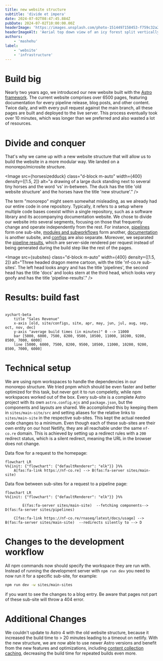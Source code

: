 ```yaml
---
title: new website structure
subtitle: 'divide et impera'
date: 2024-07-02T08:47:45.884Z
pubDate: 2024-07-02T10:00:00.00Z
headerImage: 'https://images.unsplash.com/photo-1514497158453-f759c32a27fe'
headerImageAlt: 'Aerial top down view of an icy forest split vertically by a river or street in the middle with the left side appearing more gray compared to the whiter right side.'
authors:
    - 'mashehu'
label:
    - 'website'
    - 'infrastructure'
---
```



# Build big

Nearly two years ago, we introduced our new website built with the [Astro framework](https://astro.build/). The current website comprises over 6500 pages, featuring documentation for every pipeline release, blog posts, and other content. Twice daily, and with every pull request against the main branch, all these pages are built and deployed to the live server. This process eventually took over 10 minutes, which was longer than we preferred and also wasted a lot of resources.

# Divide and conquer

That's why we came up with a new website structure that will allow us to build the website in a more
modular way. We landed on a monorepo/microsite structure.

<Image
    src={horsesizedduck}
    class="d-block m-auto"
    width={400}
    density={[1.5, 2]}
    alt="a drawing of a large duck standing next to several tiny horses and the word 'vs' in-between. 
    The duck has the title 'old website structure' and the horses have the title 'new structure'."
/>

The term "monorepo" might seem somewhat misleading, as we already had our entire code in one repository. Typically, it refers to a setup where multiple code bases coexist within a single repository, such as a software library and its accompanying documentation website. We chose to divide our website into several segments, focusing on those that frequently change and operate independently from the rest. For instance, [pipelines](https://github.com/nf-core/website/tree/main/sites/pipelines) form one sub-site, [modules and subworkflows](https://github.com/nf-core/website/tree/main/sites/modules-subworkflows) form another, [documentation](https://github.com/nf-core/website/tree/main/sites/docs) is another subsite, and [configs](https://github.com/nf-core/website/tree/main/sites/configs) are also separate. Moreover, we separated the [pipeline results](https://github.com/nf-core/website/tree/main/sites/pipeline-results), which are server-side rendered per request instead of being generated during the build step like the rest of the pages.

<Image
    src={subsites}
    class="d-block m-auto"
    width={400}
    density={[1.5, 2]}
    alt="Three headed dragon meme cartoon, with the title 'nf-co.re sub-sites'. The left head looks angry and has the title 'pipelines', the second head has the title 'docs' and looks stern at the third head, which looks very goofy and has the title 'pipeline-results'."
/>

# Results: build fast

```mermaid

xychart-beta
    title "Sales Revenue"
    x-axis [old, site/configs, site, apr, may, jun, jul, aug, sep, oct, nov, dec]
    y-axis "average build times (in minutes)" 0 --> 11000
    bar [5000, 6000, 7500, 8200, 9500, 10500, 11000, 10200, 9200, 8500, 7000, 6000]
    line [5000, 6000, 7500, 8200, 9500, 10500, 11000, 10200, 9200, 8500, 7000, 6000]
```

# Technical setup

We are using npm workspaces to handle the dependencies in our monorepo structure.
We tried pnpm which should be even faster and better optimized for this task, but never got it to run
compeletly, while npm workspaces worked out of the box.
Every sub-site is a complete Astro project with its own `astro.config.mjs` and `package.json`,
but the components and layouts are shared.
We accomplished this by keeping them in `sites/main-site/src` and setting aliases for the relative links
to `sites/main-site` in the respective sub-sites. This kept the actual needed code changes to a minimum.
Even though each of these sub-sites are their own entity on our host Netlify, they are all reachable under
the same `nf-co.re` domain. This is achieved by setting up a redirect rules with a `200` redirect status,
which is a silent redirect, meaning the URL in the browser does not change.

Data flow for a request to the homepage:

```mermaid
flowchart LR
%%{init: {"flowchart": {"defaultRenderer": "elk"}} }%%
    A[fas:fa-link https://nf-co.re] --> B(fas:fa-server sites/main-site)
```

Data flow between sub-sites for a request to a pipeline page:

```mermaid
flowchart LR
%%{init: {"flowchart": {"defaultRenderer": "elk"}} }%%

        E(fas:fa-server sites/main-site)  --fetching components--> D(fas:fa-server sites/pipelines)

    C[fas:fa-link https://nf-co.re/rnaseq/latest/docs/usage] --> B(fas:fa-server sites/main-site)  --redirects silently to --> D
```

# Changes to the development workflow

All npm commands now should specify the workspace they are run with.
Instead of running the development server with `npm run dev` you need to now run it for a specific sub-site, for example:

```bash
npm run dev -w sites/main-sites
```

if you want to see the changes to a blog entry. Be aware that pages not part of these sub-site will throw a 404 error.

# Additional Changes

We couldn't update to Astro 4 with the old website structure, because it increased the build time to > 20 minutes leading to a timeout on netlify. With the new structure, we are now able to use newer Astro versions and benefit from the new features and optimizations, including [content collection caching](https://astro.build/blog/astro-350/#content-collections-build-cache-experimental), decreasing the build time for repeated builds even more.
